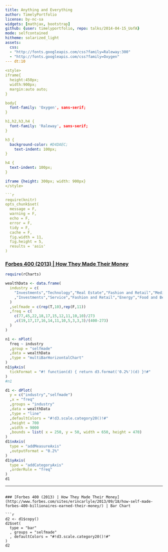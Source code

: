 ```yaml
---
title: Anything and Everything
author: TimelyPortfolio
license: by-nc-sa
widgets: [mathjax, bootstrap]
github: {user: timelyportfolio, repo: talks/2014-04-15_UofA}
mode: selfcontained
hitheme: solarized_light
assets:
  css:
  - "http://fonts.googleapis.com/css?family=Raleway:300"
  - "http://fonts.googleapis.com/css?family=Oxygen"
--- dt:10
  
<style>
iframe{
  height:450px;
  width:900px;
  margin:auto auto;
}

body{
  font-family: 'Oxygen', sans-serif;
}

h1,h2,h3,h4 {
  font-family: 'Raleway', sans-serif;
}

h3 {
  background-color: #D4DAEC;
    text-indent: 100px; 
}

h4 {
  text-indent: 100px;
}

iframe {height: 300px; width: 900px}
</style>

```r
require(knitr)
opts_chunk$set(
  message = F,
  warning = F,
  echo = F,
  error = F,
  tidy = F,
  cache = F,
  fig.width = 11,
  fig.height = 5,
  results = 'asis'
)
```

### [Forbes 400 (2013) | How They Made Their Money](http://www.forbes.com/sites/erincarlyle/2013/09/18/how-self-made-forbes-400-billionaires-earned-their-money/)

```r
require(rCharts)

wealthData <- data.frame(
  industry = c(
    "Investments","Technology","Real Estate","Fashion and Retail","Media","Food and Beverage","Energy","Healthcare","Sports","Manufacturing"
    ,"Investments","Service","Fashion and Retail","Energy","Food and Beverage","Media","Manufacturing","Real Estate","Diversified","Technology","Healthcare"
  )
  ,selfmade = c(rep(T,10),rep(F,11))
  ,freq = c(
    c(77,45,22,18,17,15,12,11,10,10)/273
    ,c(19,17,17,16,14,11,10,5,3,3,3)/(400-273)
  )
)

n1 <- nPlot(
  freq ~ industry
  ,group = "selfmade"
  ,data = wealthData
  ,type = "multiBarHorizontalChart"
)
n1$yAxis(
  tickFormat = "#! function(d) { return d3.format('0.2%')(d) }!#"
)
#n1

d1 <- dPlot(
  y = c("industry","selfmade")
  ,x = "freq"
  ,groups = "industry"
  ,data = wealthData
  ,type = "line"
  ,defaultColors = "#!d3.scale.category20()!#"
  ,height = 700
  ,width = 9000
  ,bounds = list( x = 250, y = 50, width = 650, height = 470)
)
d1$xAxis(
  type = "addMeasureAxis"
  ,outputFormat = "0.2%"
)
d1$yAxis(
  type = "addCategoryAxis"
  ,orderRule = "freq"
)
d1
```
  
---
```

### [Forbes 400 (2013) | How They Made Their Money](http://www.forbes.com/sites/erincarlyle/2013/09/18/how-self-made-forbes-400-billionaires-earned-their-money/) | Bar Chart

```r
d2 <- d1$copy()
d2$set(
  type = "bar"
  , groups = "selfmade"
  , defaultColors = "#!d3.scale.category20()!#"
)
d2
```